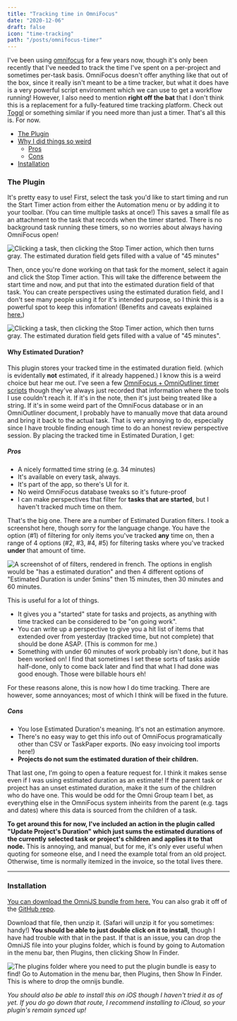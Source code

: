 ```yaml
---
title: "Tracking time in OmniFocus"
date: "2020-12-06"
draft: false
icon: "time-tracking"
path: "/posts/omnifocus-timer"
---
```


I've been using [<Annotated icon="omnifocus">omnifocus</Annotated>](https://www.omnigroup.com/omnifocus/) for a few years now, though it's only been recently that I've needed to track the time I've spent on a per-project and sometimes per-task basis. OmniFocus doesn't offer anything like that out of the box, since it really isn't meant to be a time tracker, but what it does have is a very powerful script environment which we can use to get a workflow running! However, I also need to mention <CallOut>**<Emphasis>right off the bat</Emphasis>**</CallOut> that I don't think this is a <Jumping>replacement</Jumping> for a fully-featured time tracking platform. Check out [Toggl](https://toggl.com) or something similar if you need more than just a timer. That's all this is. <Jumping>For now.</Jumping>

* [The Plugin](#the-plugin)
* [Why I did things so weird](#why-estimated-duration)
  * [Pros](#pros)
  * [Cons](#cons)
* [Installation](#installation)

### The Plugin

It's pretty easy to use! First, select the task you'd like to start timing and run the Start Timer action from either the Automation menu or by adding it to your toolbar. (You can time multiple tasks at once!) This saves a small file as an attachment to the task that records when the timer started. There is no background task running these timers, so no worries about always having OmniFocus open!

![Clicking a task, then clicking the Stop Timer action, which then turns gray. The estimated duration field gets filled with a value of "45 minutes"](../../assets/images/posts/of-timer-start-timer.gif)

Then, once you're done working on that task for the moment, select it again and click the Stop Timer action. This will take the difference betweem the start time and now, and put that into the estimated duration field of that task. You can create perspectives using the estimated duration field, and I don't see many people using it for it's intended purpose, so I think this is a powerful spot to keep this infomation! (Benefits and caveats explained [here.](#why-estimated-duration))

![Clicking a task, then clicking the Stop Timer action, which then turns gray. The estimated duration field gets filled with a value of "45 minutes".](../../assets/images/posts/of-timer-stop-timer.gif)

#### Why Estimated Duration?
This plugin stores your tracked time in the estimated duration field. (which is evidentally **not** estimated, if it already happened.) I know this is a weird choice but hear me out. I've seen a few [OmniFocus + OmniOutliner timer scripts](https://twitter.com/toi_wah/status/954588596131921921) though they've always just recorded that information where the tools I use couldn't reach it. If it's in the note, then it's just being treated like a string. If it's in some weird part of the OmniFocus database or in an OmniOutliner document, I probably have to manually move that data around and bring it back to the actual task. That is <Emphasis>very annoying</Emphasis> to do, especially since I have trouble finding enough time to do an honest <Annotated icon="coffee">review</Annotated> perspective session. By placing the tracked time in Estimated Duration, I get:

##### Pros
* A nicely formatted time string (e.g. 34 minutes)
* It's available on every task, always.
* It's part of the app, so there's UI for it.
* No weird OmniFocus database tweaks so it's future-proof
* I can make perspectives that filter for <Rainbow>**tasks that are started**</Rainbow>, but I haven't tracked much time on them.

<Rainbow>That's the big one.</Rainbow> There are a number of Estimated Duration filters. I took a screenshot here, though sorry for the language change. You have the option (#1) of filtering for only items you've tracked **any** time on, then a range of 4 options (#2, #3, #4, #5) for filtering tasks where you've tracked **under** that amount of time.


![A screenshot of of filters, rendered in french. The options in english would be "has a estimated duration" and then 4 different options of "Estimated Duration is under 5mins" then 15 minutes, then 30 minutes and 60 minutes.](../../assets/images/posts/of-timer-filters.png)

This is useful for a lot of things.

* It gives you a "started" state for tasks and projects, as anything with time tracked can be considered to be "on going work".
* You can write up a perspective to give you a hit list of items that extended over from yesterday (tracked time, but not complete) that should be done ASAP. (This is common for me.)
* Something with under 60 minutes of work probably isn't done, but it has been worked on! I find that sometimes I set these sorts of tasks aside half-done, only to come back later and find that what I had done was good enough. Those were billable hours eh!

For these reasons alone, this is now how I do time tracking. There are however, some annoyances; most of which I think will be fixed in the future.

##### Cons
* You lose Estimated Duration's meaning. It's not an estimation anymore.
* There's no easy way to get this info out of OmniFocus programatically other than CSV or TaskPaper exports. (No easy invoicing tool imports here!)
* **Projects do not sum the estimated duration of their children.**

That last one, I'm going to open a feature request for. I think it makes sense even if I was using estimated duration as an estimate! If the parent task or project has an unset estimated duration, make it the sum of the children who do have one. This would be odd for the Omni Group team I bet, as everything else in the OmniFocus system inheirits from the parent (e.g. tags and dates) where this data is sourced from the children of a task.

**To get around this for now, I've included an action in the plugin called "Update Project's Duration" which just sums the estimated durations of the currently selected task or project's children and applies it to that node.** This is annoying, and manual, but for me, it's only ever useful when quoting for someone else, and I need the example total from an old project. Otherwise, time is normally itemized in the invoice, so the total lives there.

---

### Installation

[You can download the OmniJS bundle from here.](https://graypegg.com/stuff/OFTimer.omnifocusjs.zip) You can also grab it off of the [GitHub repo](https://github.com/graypegg/omnifocus-timer).

Download that file, then unzip it. (Safari will unzip it for you sometimes: handy!) **You should be able to just double click on it to install,** though I have had trouble with that in the past. If that is an issue, you can drop the OmniJS file into your plugins folder, which is found by going to Automation in the menu bar, then Plugins, then clicking Show In Finder.

![The plugins folder where you need to put the plugin bundle is easy to find! Go to Automation in the menu bar, then Plugins, then Show In Finder. This is where to drop the omnijs bundle.](../../assets/images/posts/of-timer-install.gif)

*You should also be able to install this on iOS though I haven't tried it as of yet. If you do go down that route, I recommend installing to iCloud, so your plugin's remain synced up!*